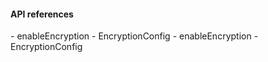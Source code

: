 <PlatformWrapper platform="electron">
        
#### API references
<ProductWrapper notAllowed = "voice-calling">
-    <Link target="_blank" to="{{global.API_REF_ELECTRON_ROOT}}/class_irtcengine.html#api_enableencryption">enableEncryption</Link>
-    <Link target="_blank" to="{{global.API_REF_ELECTRON_ROOT}}/rtc_api_data_type.html#class_encryptionconfig">EncryptionConfig</Link>
</ProductWrapper>

<ProductWrapper product = "voice-calling">
-    <Link target="_blank" to="{{global.API_REF_ELECTRON_ROOT}}/class_irtcengine.html#api_enableencryption">enableEncryption</Link>
-    <Link target="_blank" to="{{global.API_REF_ELECTRON_ROOT}}/rtc_api_data_type.html#class_encryptionconfig">EncryptionConfig</Link>
</ProductWrapper>

</PlatformWrapper> 
